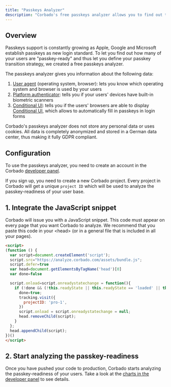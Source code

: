 ```yaml
---
title: "Passkeys Analyzer"
description: "Corbado's free passkeys analyzer allows you to find out the passkey-readiness of your users based on data about the device, operating system and browser."
---
```


## Overview

Passkeys support is constantly growing as Apple, Google and Microsoft establish passkeys as new login standard. To let you find out how many of your users are "passkey-ready" and thus let you define your passkey transition strategy, we created a free passkeys analyzer.

The passkeys analyzer gives you information about the following data:

1. [User agent](https://developer.mozilla.org/en-US/docs/Web/HTTP/Headers/User-Agent) (operating system, browser): lets you know which operating system and browser is used by your users
2. [Platform authenticator](https://www.corbado.com/glossary/platform-authenticator): tells you if your users' devices have built-in biometric scanners
3. [Conditional UI](https://www.corbado.com/glossary/conditional-ui): tells you if the users' browsers are able to display [Conditional UI](https://www.corbado.com/blog/webauthn-conditional-ui-passkeys-autofill), which allows to automatically fill in passkeys in login forms

<Note>
Corbado's passkeys analyzer does not store any personal data or uses cookies. All data is completely anonymized and stored in a German data center, thus making it fully GDPR compliant.
</Note>

## Configuration

To use the passkeys analyzer, you need to create an account in the Corbado [developer panel](https://app.corbado.com/signin#register).

If you sign up, you need to create a new Corbado project. Every project in Corbado will get a unique `project ID` which will be used to analyze the passkey-readiness of your user base.

## 1. Integrate the JavaScript snippet

Corbado will issue you with a JavaScript snippet. This code must appear on every page that you want Corbado to analyze. We recommend that you paste this code in your \<head> (or in a general file that is included in all your pages).

```html
<script>
(function () {
  var script=document.createElement('script');
  script.src="https://analyze.corbado.com/assets/bundle.js";
  script.defer=true
  var head=document.getElementsByTagName('head')[0]
  var done=false

  script.onload=script.onreadystatechange = function(){
    if (!done && (!this.readyState || this.readyState == 'loaded' || this.readyState == 'complete') ) {
      done=true;
      tracking.visit({
        projectID: 'pro-1',
      })
      script.onload = script.onreadystatechange = null;
      head.removeChild(script);
    }
  };
  head.appendChild(script);
})()
</script>
```

## 2. Start analyzing the passkey-readiness

Once you have pushed your code to production, Corbado starts analyzing the passkey-readiness of your users. Take a look at the [charts in the developer panel](https://app.corbado.com/app/stats/passkeys-analyzer) to see details.
